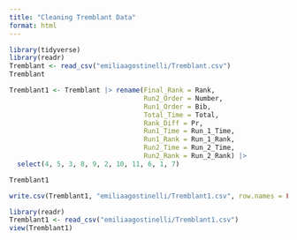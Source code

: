```yaml
---
title: "Cleaning Tremblant Data"
format: html
---
```


```r
library(tidyverse)
library(readr)
Tremblant <- read_csv("emiliaagostinelli/Tremblant.csv")
Tremblant
```

```r
Tremblant1 <- Tremblant |> rename(Final_Rank = Rank,
                                  Run2_Order = Number,
                                  Run1_Order = Bib,
                                  Total_Time = Total,
                                  Rank_Diff = Pr,
                                  Run1_Time = Run_1_Time,
                                  Run1_Rank = Run_1_Rank,
                                  Run2_Time = Run_2_Time,
                                  Run2_Rank = Run_2_Rank) |>
  select(4, 5, 3, 8, 9, 2, 10, 11, 6, 1, 7)

Tremblant1

write.csv(Tremblant1, "emiliaagostinelli/Tremblant1.csv", row.names = FALSE)
```

```r
library(readr)
Tremblant1 <- read_csv("emiliaagostinelli/Tremblant1.csv")
view(Tremblant1)
```

